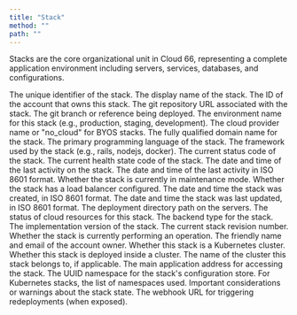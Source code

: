 ```yaml
---
title: "Stack"
method: ""
path: ""
---
```


Stacks are the core organizational unit in Cloud 66, representing a complete application environment including servers, services, databases, and configurations.

<Model>
    <ModelProperty name="uid" type="string">
        The unique identifier of the stack.
    </ModelProperty>
    <ModelProperty name="name" type="string">
        The display name of the stack.
    </ModelProperty>
    <ModelProperty name="account_id" type="integer">
        The ID of the account that owns this stack.
    </ModelProperty>
    <ModelProperty name="git" type="string">
        The git repository URL associated with the stack.
    </ModelProperty>
    <ModelProperty name="git_branch" type="string">
        The git branch or reference being deployed.
    </ModelProperty>
    <ModelProperty name="environment" type="string">
        The environment name for this stack (e.g., production, staging, development).
    </ModelProperty>
    <ModelProperty name="cloud" type="string">
        The cloud provider name or "no_cloud" for BYOS stacks.
    </ModelProperty>
    <ModelProperty name="fqdn" type="string">
        The fully qualified domain name for the stack.
    </ModelProperty>
    <ModelProperty name="language" type="string">
        The primary programming language of the stack.
    </ModelProperty>
    <ModelProperty name="framework" type="string">
        The framework used by the stack (e.g., rails, nodejs, docker).
    </ModelProperty>
    <ModelProperty name="status" type="integer">
        The current status code of the stack.
    </ModelProperty>
    <ModelProperty name="health" type="integer">
        The current health state code of the stack.
    </ModelProperty>
    <ModelProperty name="last_activity" type="string">
        The date and time of the last activity on the stack.
    </ModelProperty>
    <ModelProperty name="last_activity_iso" type="datetime">
        The date and time of the last activity in ISO 8601 format.
    </ModelProperty>
    <ModelProperty name="maintenance_mode" type="boolean">
        Whether the stack is currently in maintenance mode.
    </ModelProperty>
    <ModelProperty name="has_loadbalancer" type="boolean">
        Whether the stack has a load balancer configured.
    </ModelProperty>
    <ModelProperty name="created_at" type="datetime">
        The date and time the stack was created, in ISO 8601 format.
    </ModelProperty>
    <ModelProperty name="updated_at" type="datetime">
        The date and time the stack was last updated, in ISO 8601 format.
    </ModelProperty>
    <ModelProperty name="deploy_directory" type="string">
        The deployment directory path on the servers.
    </ModelProperty>
    <ModelProperty name="cloud_status" type="string">
        The status of cloud resources for this stack.
    </ModelProperty>
    <ModelProperty name="backend" type="string">
        The backend type for the stack.
    </ModelProperty>
    <ModelProperty name="version" type="string">
        The implementation version of the stack.
    </ModelProperty>
    <ModelProperty name="revision" type="string">
        The current stack revision number.
    </ModelProperty>
    <ModelProperty name="is_busy" type="boolean">
        Whether the stack is currently performing an operation.
    </ModelProperty>
    <ModelProperty name="account_name" type="string">
        The friendly name and email of the account owner.
    </ModelProperty>
    <ModelProperty name="is_cluster" type="boolean">
        Whether this stack is a Kubernetes cluster.
    </ModelProperty>
    <ModelProperty name="is_inside_cluster" type="boolean">
        Whether this stack is deployed inside a cluster.
    </ModelProperty>
    <ModelProperty name="cluster_name" type="string">
        The name of the cluster this stack belongs to, if applicable.
    </ModelProperty>
    <ModelProperty name="application_address" type="string">
        The main application address for accessing the stack.
    </ModelProperty>
    <ModelProperty name="configstore_namespace" type="string">
        The UUID namespace for the stack's configuration store.
    </ModelProperty>
    <ModelProperty name="namespaces" type="array">
        For Kubernetes stacks, the list of namespaces used.
    </ModelProperty>
    <ModelProperty name="considerations" type="object">
        Important considerations or warnings about the stack state.
    </ModelProperty>
    <ModelProperty name="redeploy_hook" type="string">
        The webhook URL for triggering redeployments (when exposed).
    </ModelProperty>
</Model>
